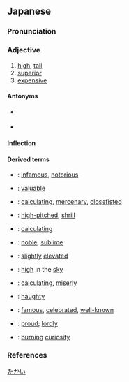 ==Japanese==
{{ja-kanjitab|たか|sort=たかい|yomi=k}}

===Pronunciation===
{{ja-pron|yomi=k|たかい|acc=2|acc_ref=DJR,NHK}}

===Adjective===
{{ja-adj|infl=i|たかい}}

# [[high]], [[tall]]
# [[superior]]
# [[expensive]]

====Antonyms====
* {{sense|high; superior}} {{ja-r|低い|ひくい}}
* {{sense|inexpensive}} {{ja-r|安い|やすい}}

====Inflection====
{{ja-i|たか}}

====Derived terms====
{{der-top}}
* {{ja-r|悪名高い|あくみょうだかい}}: [[infamous]], [[notorious]]
* {{ja-r|価値高い|かちたかい}}: [[valuable]]
* {{ja-r|勘定高い|かんじょうだかい}}: [[calculating]], [[mercenary]], [[closefisted]]
* {{ja-r|甲高い|かんだかい}}: [[high-pitched]], [[shrill]]
* {{ja-r|計算高い|けいさんだかい}}: [[calculating]]
* {{ja-r|気高い|けだかい}}: [[noble]], [[sublime]]
* {{ja-r|小高い|こだかい}}: [[slightly]] [[elevated]]
* {{ja-r|空高い|そらたかい}}: [[high]] in the [[sky]]
* {{ja-r|算盤高い|そろばんだかい}}: [[calculating]], [[miserly]]
* {{ja-r|頭が高い|ず が たかい}}: [[haughty]]
* {{ja-r|名高い|なだかい}}: [[famous]], [[celebrated]], [[well-known]]
* {{ja-r|誇り高い|ほこりたかい}}: [[proud]]; [[lordly]]
* {{ja-r|物見高い|ものみだかい}}: [[burning]] [[curiosity]]
{{der-bottom}}

===References===
<references/>

[[Category:Japanese basic words|たかい]]